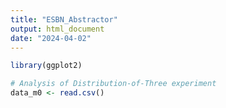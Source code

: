 ```yaml
---
title: "ESBN_Abstractor"
output: html_document
date: "2024-04-02"
---
```


```r
library(ggplot2)
```

```r
# Analysis of Distribution-of-Three experiment
data_m0 <- read.csv()
```
